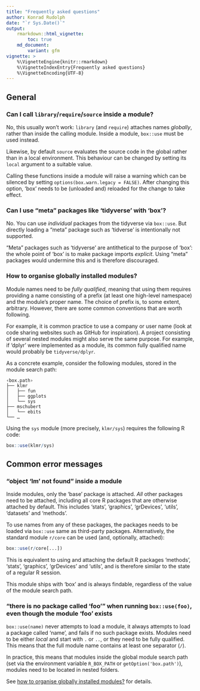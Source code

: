 ```yaml
---
title: "Frequently asked questions"
author: Konrad Rudolph
date: "`r Sys.Date()`"
output:
    rmarkdown::html_vignette:
        toc: true
    md_document:
        variant: gfm
vignette: >
    %\VignetteEngine{knitr::rmarkdown}
    %\VignetteIndexEntry{Frequently asked questions}
    %\VignetteEncoding{UTF-8}
---
```


## General

### Can I call `library`/`require`/`source` inside a module?

No, this usually won’t work: `library` (and `require`) attaches names *globally*, rather than inside the calling module. Inside a module, `box::use` must be used instead.

Likewise, by default `source` evaluates the source code in the global rather than in a local environment. This behaviour can be changed by setting its `local` argument to a suitable value.

Calling these functions inside a module will raise a warning which can be silenced by setting `options(box.warn.legacy = FALSE)`. After changing this option, ‘box’ needs to be (unloaded and) reloaded for the change to take effect.

### Can I use “meta” packages like ‘tidyverse’ with ‘box’?

No. You can use *individual* packages from the tidyverse via `box::use`. But directly loading a “meta” package such as ‘tidverse’ is intentionally not supported.

“Meta” packages such as ‘tidyverse’ are antithetical to the purpose of ‘box’: the whole point of ‘box’ is to make package imports *explicit*. Using “meta” packages would undermine this and is therefore discouraged.


### How to organise globally installed modules?

Module names need to be *fully qualified*, meaning that using them requires providing a name consisting of a prefix (at least one high-level namespace) and the module’s proper name. The choice of prefix is, to some extent, arbitrary. However, there are some common conventions that are worth following.

For example, it is common practice to use a company or user name (look at code sharing websites such as GitHub for inspiration). A project consisting of several nested modules might also serve the same purpose. For example, if ‘dplyr’ were implemented as a module, its common fully qualified name would probably be `tidyverse/dplyr`.

As a concrete example, consider the following modules, stored in the module search path:

```
‹box.path›
├── klmr
│   ├── fun
│   ├── ggplots
│   └── sys
├── mschubert
│   └── ebits
└── …
```

Using the `sys` module (more precisely, `klmr/sys`) requires the following R code:

```r
box::use(klmr/sys)
```


## Common error messages

### “object 'lm' not found” inside a module

Inside modules, only the ‘base’ package is attached. *All* other packages need to be attached, including all core R packages that are otherwise attached by default. This includes ‘stats’, ‘graphics’, ‘grDevices’, ‘utils’, ‘datasets’ and ‘methods’.

To use names from any of these packages, the packages needs to be loaded via `box::use` same as third-party packages. Alternatively, the standard module `r/core` can be used (and, optionally, attached):

```r
box::use(r/core[...])
```

This is equivalent to using and attaching the default R packages ‘methods’, ‘stats’, ‘graphics’, ‘grDevices’ and ‘utils’, and is therefore similar to the state of a regular R session.

This module ships with ‘box’ and is always findable, regardless of the value of the module search path.



### “there is no package called ‘foo’” when running `box::use(foo)`, even though the module 'foo' exists

`box::use(name)` never attempts to load a module, it always attempts to load a package called ‘name’, and fails if no such package exists. Modules need to be either *local* and start with `.` or `..`, or they need to be fully qualified. This means that the full module name contains at least one separator (`/`).

In practice, this means that modules inside the global module search path (set via the environment variable `R_BOX_PATH` or `getOption('box.path')`), modules need to be located in nested folders.

See [how to organise globally installed modules?](#how-to-organise-globally-installed-modules-) for details.
